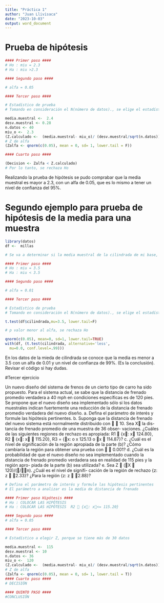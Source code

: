 ```yaml
---
title: "Práctica 1"
author: "Juan Llivisaca"
date: "2023-10-03"
output: word_document
---
```


# Prueba de hipótesis 


```r
#### Primer paso ####
# Ho : miu = 2.3 
# Ha : miu >2.3

#### Segundo paso ####

# alfa = 0.05

#### Tercer paso ####

# Estadístico de prueba 
# Tomando en consideración el N(número de datos)., se elige el estadístico Z

media.muestral <-  2.4
desv.muestral <- 0.28
n.datos <- 40
miu_o <-  2.3
(Z.calculado <-  (media.muestral- miu_o)/ (desv.muestral/sqrt(n.datos)))
# Z de alfa 
(Zalfa <- qnorm(c(0.05), mean = 0, sd= 1, lower.tail = F))

#### Cuarto paso ####

(Decision <- Zalfa < Z.calculado)
# Por lo tanto, se rechaza Ho


```
Realizando la prueba de hipótesis se pudo comprabar que la media muestral es mayor a 2.3, con un alfa de 0.05, que es lo mismo a tener un nivel de confianza del 95%.

# Segundo ejemplo para prueba de hipótesis de la media para una muestra

```r

library(datos)
df <-  millas

# Se va a determinar si la media muestral de la cilindrada de mi base, es inferior a 3.5 

#### Primer paso ####
# Ho : miu = 3.5 
# Ha : miu < 3.5

#### Segundo paso ####

# alfa = 0.01

#### Tercer paso ####

# Estadístico de prueba 
# Tomando en consideración el N(número de datos)., se elige el estadístico Z

t.test(df$cilindrada,mu=3.5, lower.tail=F)

# p valor menor al alfa, se rechaza Ho 

```

```r
qnorm(c(0.05), mean=0, sd=1, lower.tail=TRUE)
with(df, (t.test(cilindrada, alternative='less', 
  mu=0.0, conf.level=.99)))

```

En los datos de la mieda de cilindrada se conoce que la media es menor a 3.5 con un alfa de 0.01 y un nivel de confianza de 99%. (Es la conclusión). Revisar el código si hay dudas.

#Tercer ejercicio

Un nuevo diseño del sistema de frenos de un cierto tipo de carro ha sido propuesto. Para el sistema actual, se sabe que la distancia de frenado promedio verdadera a 40 mph en condiciones específicas es de 120 pies. Se propone que el nuevo diseño sea implementado sólo si los datos muestrales indican fuertemente una reducción de la distancia de frenado promedio verdadera del nuevo diseño.
a. Defina el parámetro de interés y formule las hipótesis
pertinentes.
b. Suponga que la distancia de frenado del nuevo sistema
está normalmente distribuido con   10. Sea X la dis-
tancia de frenado promedio de una muestra de 36 obser-
vaciones. ¿Cuáles de las siguientes regiones de rechazo
es apropiada: R1  {x: x  124.80}, R2  {x: x 
115.20}, R3 = {x: o x  125.13 o x  114.87}?
c. ¿Cuál es el nivel de significación de la región apropiada
de la parte (b)? ¿Cómo cambiaría la región para obtener
una prueba con   0.001?
d. ¿Cuál es la probabilidad de que el nuevo diseño no sea
implementado cuando la distancia de frenado promedio
verdadera sea en realidad de 115 pies y la región apro-
piada de la parte (b) sea utilizada? 
e. Sea Z  (X  120)/(/n). ¿Cuál es el nivel de signifi-
cación de la región de rechazo {z: z  2.33}? ¿Para la
región {z: z  2.88}? 
```r
# Defina el parámetro de interés y formule las hipótesis pertinentes
# El parámetro a analizar es la media de distancia de frenado 

#### Primer paso Hipótesis ####
# Ho : COLOCAR LAS HIPÓTESIS
# Ha : COLOCAR LAS HIPÓTESIS  R2  {x: x<= 115.20}

#### Segundo paso ####
# alfa = 0.05 

#### Tercer paso ####

# Estadístico a elegir Z, porque se tiene más de 30 datos

media.muestral <-  115
desv.muestral <- 10
n.datos <- 36
miu_o <-  120
(Z.calculado <-  (media.muestral- miu_o)/ (desv.muestral/sqrt(n.datos)))
# Z de alfa 
(Zalfa <- qnorm(c(0.05), mean = 0, sd= 1, lower.tail = T))
#### Cuarto paso ####
# DECISIÓN 

#### QUINTO PASO ####
#CONCLUSIÓN

```

